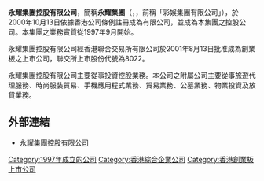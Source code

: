 {{article issues
|
{{POV|time=2012-4-2}}
{{Update|time=2012-4-4}}
}}
'''永耀集團控股有限公司'''，簡稱'''永耀集團'''（{{lang-en|'''Evershine Group Holdings Limited'''}}，{{hkex|8022}}，前稱「彩娛集團有限公司」），於2000年10月13日依據香港公司條例註冊成為有限公司，並成為本集團之控股公司。本集團之業務實質從1997年9月開始。

永耀集團控股有限公司經香港聯合交易所有限公司於2001年8月13日批准成為創業板之上市公司，聯交所上市股份代號為8022。

永耀集團控股有限公司主要從事投資控股業務。本公司之附屬公司主要從事旅遊代理服務、時尚服裝貿易、手機應用程式業務、貿易業務、公墓業務、物業投資及放貸業務。

== 外部連結 ==
* [https://web.archive.org/web/20150618151914/http://8022hk.com/?lang=zh 永耀集團控股有限公司]

[[Category:1997年成立的公司|Category:1997年成立的公司]]
[[Category:香港綜合企業公司|Category:香港綜合企業公司]]
[[Category:香港創業板上市公司|Category:香港創業板上市公司]]